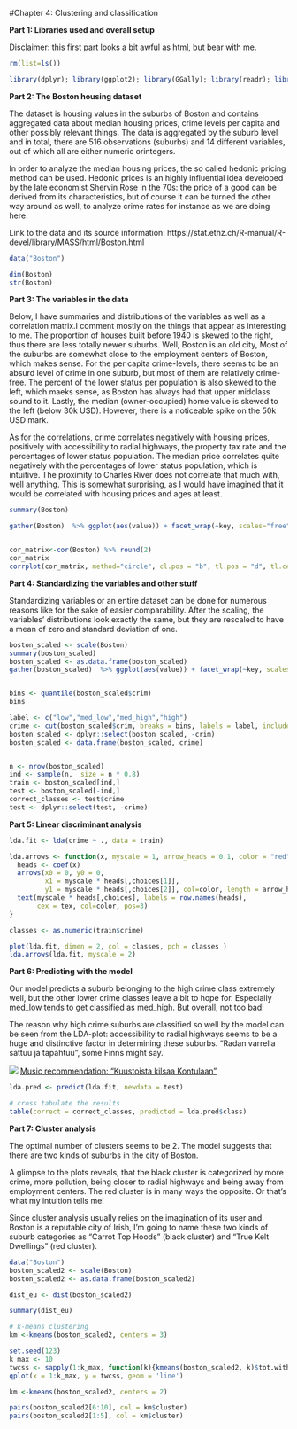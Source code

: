 #Chapter 4: Clustering and classification

**Part 1: Libraries used and overall setup**

Disclaimer: this first part looks a bit awful as html, but bear with me.

```r

rm(list=ls())

library(dplyr); library(ggplot2); library(GGally); library(readr); library(tidyr); library(MASS); library(corrplot)

```


**Part 2: The Boston housing dataset **


The dataset is housing values in the suburbs of Boston and contains aggregated data about median housing prices, crime levels per capita and other possibly relevant things. The data is aggregated by the suburb level and in total, there are 516 observations (suburbs) and 14 different variables, out of which all are either numeric orintegers. 

In order to analyze the median housing prices, the so called hedonic pricing method can be used. Hedonic prices is an highly influential idea developed by the late economist Shervin Rose in the 70s: the price of a good can be derived from its characteristics, but of course it can be turned the other way around as well, to analyze crime rates for instance as we are doing here.

Link to the data and its source information: https://stat.ethz.ch/R-manual/R-devel/library/MASS/html/Boston.html


```r
data("Boston")

dim(Boston)
str(Boston)
```

**Part 3: The variables in the data **

Below, I have summaries and distributions of the variables as well as a correlation matrix.I comment mostly on the things that appear as interesting to me.
The proportion of houses built before 1940 is skewed to the right, thus there are less totally newer suburbs.  Well, Boston is an old city, Most of the suburbs are somewhat close to the employment centers of Boston, which makes sense. 
For the per capita crime-levels, there seems to be an absurd level of crime in one suburb, but most of them are relatively crime-free. The percent of the lower status per population is also skewed to the left, which maeks sense, as Boston has always had that upper midclass sound to it. Lastly, the median (owner-occupied) home value is skewed to the left (below 30k USD). However, there is a noticeable spike on the 50k USD mark.

As for the correlations, crime correlates negatively with housing prices, positively with accessibility to radial highways, the property tax rate and the percentages of lower status population.  The median price correlates quite negatively with the percentages of lower status population, which is intuitive. 
The proximity to Charles River does not correlate that much with, well anything. This is somewhat surprising, as I would have imagined that it would be correlated with housing prices and ages at least.

```r
summary(Boston)

gather(Boston)  %>% ggplot(aes(value)) + facet_wrap(~key, scales="free") + geom_histogram()


cor_matrix<-cor(Boston) %>% round(2)
cor_matrix
corrplot(cor_matrix, method="circle", cl.pos = "b", tl.pos = "d", tl.cex = 0.6)

```

**Part 4: Standardizing the variables and other stuff**

Standardizing variables or an entire dataset can be done for numerous reasons like for the sake of easier comparability. After the scaling, the variables' distributions look exactly the same, but they are rescaled to have a mean of zero and standard deviation of one. 

```r
boston_scaled <- scale(Boston)
summary(boston_scaled)
boston_scaled <- as.data.frame(boston_scaled)
gather(boston_scaled)  %>% ggplot(aes(value)) + facet_wrap(~key, scales="free") + geom_histogram()


bins <- quantile(boston_scaled$crim)
bins

label <- c("low","med_low","med_high","high")
crime <- cut(boston_scaled$crim, breaks = bins, labels = label, include.lowest = TRUE)
boston_scaled <- dplyr::select(boston_scaled, -crim)
boston_scaled <- data.frame(boston_scaled, crime)


n <- nrow(boston_scaled)
ind <- sample(n,  size = n * 0.8)
train <- boston_scaled[ind,]
test <- boston_scaled[-ind,]
correct_classes <- test$crime
test <- dplyr::select(test, -crime)
```

**Part 5: Linear discriminant analysis**


```r
lda.fit <- lda(crime ~ ., data = train)

lda.arrows <- function(x, myscale = 1, arrow_heads = 0.1, color = "red", tex = 0.75, choices = c(1,2)){
  heads <- coef(x)
  arrows(x0 = 0, y0 = 0, 
         x1 = myscale * heads[,choices[1]], 
         y1 = myscale * heads[,choices[2]], col=color, length = arrow_heads)
  text(myscale * heads[,choices], labels = row.names(heads), 
       cex = tex, col=color, pos=3)
}

classes <- as.numeric(train$crime)

plot(lda.fit, dimen = 2, col = classes, pch = classes )
lda.arrows(lda.fit, myscale = 2)
```


**Part 6: Predicting with the model**

Our model predicts a suburb belonging to the high crime class extremely well, but the other lower crime classes leave a bit to hope for. Especially med_low tends to get classified as med_high. But overall, not too bad! 

The reason why high crime suburbs are classified so well by the model can  be seen from the LDA-plot: accessibility to radial highways seems to be a huge and distinctive factor in determining these suburbs. "Radan varrella sattuu ja tapahtuu", some Finns might say.

![](C:\Users\Juha\Desktop\notkis.png) 
[Music recommendation: "Kuustoista kilsaa Kontulaan"](https://www.youtube.com/watch?v=LV_3XhfbNTY) 



```r
lda.pred <- predict(lda.fit, newdata = test)

# cross tabulate the results
table(correct = correct_classes, predicted = lda.pred$class)
```


**Part 7: Cluster analysis**

The optimal number of clusters seems to be 2. The model suggests that there are two kinds of suburbs in the city of Boston. 

A glimpse to the plots reveals, that the black cluster is categorized by more crime, more pollution, being closer to radial highways and being away from employment centers. The red cluster is in many ways the opposite. Or that's what my intuition tells me! 

Since cluster analysis usually relies on the imagination of its user and Boston is a reputable city of Irish, I'm going to name these two kinds of suburb categories as "Carrot Top Hoods" (black cluster) and "True Kelt Dwellings" (red cluster).


```r

data("Boston")
boston_scaled2 <- scale(Boston)
boston_scaled2 <- as.data.frame(boston_scaled2)

dist_eu <- dist(boston_scaled2)

summary(dist_eu)

# k-means clustering
km <-kmeans(boston_scaled2, centers = 3)

set.seed(123)
k_max <- 10
twcss <- sapply(1:k_max, function(k){kmeans(boston_scaled2, k)$tot.withinss})
qplot(x = 1:k_max, y = twcss, geom = 'line')

km <-kmeans(boston_scaled2, centers = 2)

pairs(boston_scaled2[6:10], col = km$cluster)
pairs(boston_scaled2[1:5], col = km$cluster)


```




